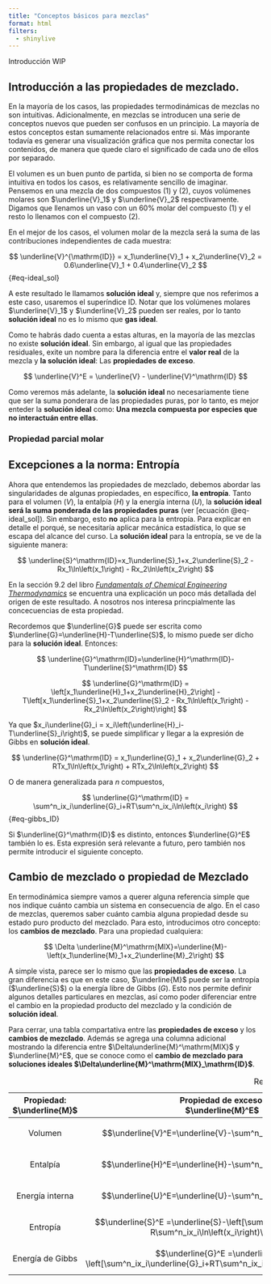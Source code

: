 ```yaml
---
title: "Conceptos básicos para mezclas"
format: html
filters:
  - shinylive
---
```


Introducción WIP

 <!--## Ecuaciones fundamentales para mezclas

Introducción al potencial químico. Esto se podría cambiar a otro lugar para explicar gibbs de exceso.-->

## Introducción a las propiedades de mezclado.

En la mayoría de los casos, las propiedades termodinámicas de mezclas no son intuitivas. Adicionalmente, en mezclas se introducen una serie de conceptos nuevos que pueden ser confusos en un principio. La mayoría de estos conceptos estan sumamente relacionados entre si. Más imporante todavía es generar una visualización gráfica que nos permita conectar los contenidos, de manera que quede claro el significado de cada uno de ellos por separado.

El volumen es un buen punto de partida, si bien no se comporta de forma intuitiva en todos los casos, es relativamente sencillo de imaginar. Pensemos en una mezcla de dos compuestos $(1)$ y $(2)$, cuyos volúmenes molares son $\underline{V}_1$ y $\underline{V}_2$ respectivamente. Digamos que llenamos un vaso con un $60\%$ molar del compuesto $(1)$ y el resto lo llenamos con el compuesto $(2)$.

En el mejor de los casos, el volumen molar de la mezcla será la suma de las contribuciones independientes de cada muestra:

$$
\underline{V}^{\mathrm{ID}} = x_1\underline{V}_1 + x_2\underline{V}_2 = 0.6\underline{V}_1 + 0.4\underline{V}_2
$$ {#eq-ideal_sol}

A este resultado le llamamos **solución ideal** y, siempre que nos referimos a este caso, usaremos el superíndice $\mathrm{ID}$. Notar que los volúmenes molares $\underline{V}_1$ y $\underline{V}_2$ pueden ser reales, por lo tanto **solución ideal** no es lo mismo que **gas ideal**.

Como te habrás dado cuenta a estas alturas, en la mayoría de las mezclas no existe **solución ideal**. Sin embargo, al igual que las propiedades residuales, exite un nombre para la diferencia entre el **valor real** de la mezcla y **la solución ideal**: Las **propiedades de exceso**.

$$
\underline{V}^E = \underline{V} - \underline{V}^\mathrm{ID} 
$$

Como veremos más adelante, la **solución ideal** no necesariamente tiene que ser la suma ponderara de las propiedades puras, por lo tanto, es mejor enteder la **solución ideal** como: **Una mezcla compuesta por especies que no interactuán entre ellas**.

### Propiedad parcial molar

<!-- Gráficos y más gráficos para unificar ppm con exceso, ver libro tester para sacar ideas de gráficos de exceso. Tester: figura 9.2 figura 9.5 // Dahm & Visco: figura 9.2 y figura 9.5 para dM/dn-->

## Excepciones a la norma: Entropía

Ahora que entendemos las propiedades de mezclado, debemos abordar las singularidades de algunas propiedades, en específico, **la entropía**. Tanto para el volumen ($V$), la entalpía ($H$) y la energía interna ($U$), la **solución ideal será la suma ponderada de las propiedades puras** (ver [ecuación @eq-ideal_sol]). Sin embargo, esto **no** aplica para la entropía. Para explicar en detalle el porqué, se necesitaría aplicar mecánica estadística, lo que se escapa del alcance del curso. La **solución ideal** para la entropía, se ve de la siguiente manera:

$$
\underline{S}^\mathrm{ID}=x_1\underline{S}_1+x_2\underline{S}_2 - Rx_1\ln\left(x_1\right) - Rx_2\ln\left(x_2\right)
$$

En la sección 9.2 del libro *<a href="https://bmdigitales-bibliotecas-uc-cl.pucdechile.idm.oclc.org/html5/FUNDAMENTALS%20OF%20CHEMICAL%20ENGINEERING%20THERMODYNAMICS%20K.%20D.%20DAHM/">Fundamentals of Chemical Engineering Thermodynamics</a>* se encuentra una explicación un poco más detallada del origen de este resultado. A nosotros nos interesa princpialmente las concecuencias de esta propiedad.

Recordemos que $\underline{G}$ puede ser escrita como $\underline{G}=\underline{H}-T\underline{S}$, lo mismo puede ser dicho para la **solución ideal**. Entonces:

$$
\underline{G}^\mathrm{ID}=\underline{H}^\mathrm{ID}-T\underline{S}^\mathrm{ID}
$$

$$
\underline{G}^\mathrm{ID} = \left[x_1\underline{H}_1+x_2\underline{H}_2\right] - T\left[x_1\underline{S}_1+x_2\underline{S}_2 - Rx_1\ln\left(x_1\right) - Rx_2\ln\left(x_2\right)\right]
$$

Ya que $x_i\underline{G}_i = x_i\left(\underline{H}_i-T\underline{S}_i\right)$, se puede simplificar y llegar a la expresión de Gibbs en **solución ideal**.

$$
\underline{G}^\mathrm{ID} = x_1\underline{G}_1 + x_2\underline{G}_2 + RTx_1\ln\left(x_1\right) + RTx_2\ln\left(x_2\right) 
$$

O de manera generalizada para $n$ compuestos,

$$
\underline{G}^\mathrm{ID} = \sum^n_ix_i\underline{G}_i+RT\sum^n_ix_i\ln\left(x_i\right)
$$ {#eq-gibbs_ID}

Si $\underline{G}^\mathrm{ID}$ es distinto, entonces $\underline{G}^E$ también lo es. Esta expresión será relevante a futuro, pero también nos permite introducir el siguiente concepto.

## Cambio de mezclado o propiedad de Mezclado

En termodinámica siempre vamos a querer alguna referencia simple que nos indique cuánto cambia un sistema en consecuencia de algo. En el caso de mezclas, queremos saber cuánto cambia alguna propiedad desde su estado puro producto del mezclado. Para esto, introducimos otro concepto: los **cambios de mezclado**. Para una propiedad cualquiera:

$$
\Delta \underline{M}^\mathrm{MIX}=\underline{M}-\left(x_1\underline{M}_1+x_2\underline{M}_2\right)
$$

A simple vista, parece ser lo mismo que las **propiedades de exceso**. La gran diferencia es que en este caso, $\underline{M}$ puede ser la entropía ($\underline{S}$) o la energía libre de Gibbs ($G$). Esto nos permite definir algunos detalles particulares en mezclas, así como poder diferenciar entre el cambio en la propiedad producto del mezclado y la condición de **solución ideal**.

Para cerrar, una tabla compartativa entre las **propiedades de exceso** y los **cambios de mezclado**. Además se agrega una columna adicional mostrando la diferencia entre $\Delta\underline{M}^\mathrm{MIX}$ y $\underline{M}^E$, que se conoce como el **cambio de mezclado para soluciones ideales $\Delta\underline{M}^\mathrm{MIX}_\mathrm{ID}$**.

| Propiedad: <br> $\underline{M}$ | Propiedad de exceso: <br> $\underline{M}^E$ | Cambio de mezclado: $\Delta\underline{M}^\mathrm{MIX}$ | Cambio de mezclado para solución ideal: $\Delta\underline{M}^\mathrm{MIX}_\mathrm{ID}$ |
|:-:|:-:|:-:|:-:|
| Volumen | $$\underline{V}^E=\underline{V}-\sum^n_ix_i\underline{V}_i$$ | $$\underline{V}^\mathrm{MIX}=\underline{V}-\sum^n_ix_i\underline{V}_i$$ | $$0$$ |
| Entalpía | $$\underline{H}^E=\underline{H}-\sum^n_ix_i\underline{H}_i$$ | $$\underline{H}^\mathrm{MIX}=\underline{H}-\sum^n_ix_i\underline{H}_i$$ | $$0$$ |
| Energía interna | $$\underline{U}^E=\underline{U}-\sum^n_ix_i\underline{U}_i$$ | $$\underline{U}^\mathrm{MIX}=\underline{U}-\sum^n_ix_i\underline{U}_i$$ | $$0$$ |
| Entropía | $$\underline{S}^E =\underline{S}-\left[\sum^n_ix_i\underline{S}_i-R\sum^n_ix_i\ln\left(x_i\right)\right]$$ | $$\underline{S}^\mathrm{MIX}=\underline{S}-\sum^n_ix_i\underline{S}_i$$ | $$-R\sum^n_ix_i\ln\left(x_i\right)$$ |
| Energía de Gibbs | $$\underline{G}^E =\underline{G}-\left[\sum^n_ix_i\underline{G}_i+RT\sum^n_ix_i\ln\left(x_i\right)\right]$$ | $$\underline{G}^\mathrm{MIX}=\underline{G}-\sum^n_ix_i\underline{G}_i$$ | $$RT\sum^n_ix_i\ln\left(x_i\right)$$ |

: Resumen de las propiedades de mezclado {#tbl-mix_excess .hover}